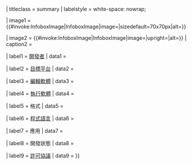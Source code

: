 {{Infobox
| bodyclass  = vevent

| title      = {{#if:{{{name|}}}|{{{name}}}|{{PAGENAMEBASE}}}}
| titleclass = summary
| labelstyle = white-space: nowrap;

| image1     = {{#invoke:InfoboxImage|InfoboxImage|image={{{icon|}}}|sizedefault=70x70px|alt={{{icon_alt|}}}}}

| image2     = {{#invoke:InfoboxImage|InfoboxImage|image={{{image|}}}|upright={{{image_upright|1}}}|alt={{{alt|}}}}}
| caption2   = {{{caption|}}}

| label1     = [[軟體設計師|開發者]]
| data1      = {{{developer|}}}

| label2     = [[作業系統|目標平台]]
| data2      = {{{target|}}}

| label3     = [[軟體|編輯軟體]]
| data3      = {{{editor|}}}

| label4     = [[运行时系统|執行軟體]]
| data4      = {{{runtime|}}}

| label5     = 格式
| data5      = {{{format|}}}

| label6     = [[程式語言]]
| data6      = {{{language|}}}

| label7     = 應用
| data7      = {{{application|}}}

| label8     = 開發狀態
| data8      = {{{status|}}}

| label9     = [[軟件許可證|許可協議]]
| data9      = {{{license|}}}
}}<noinclude>
{{Documentation}}</noinclude>